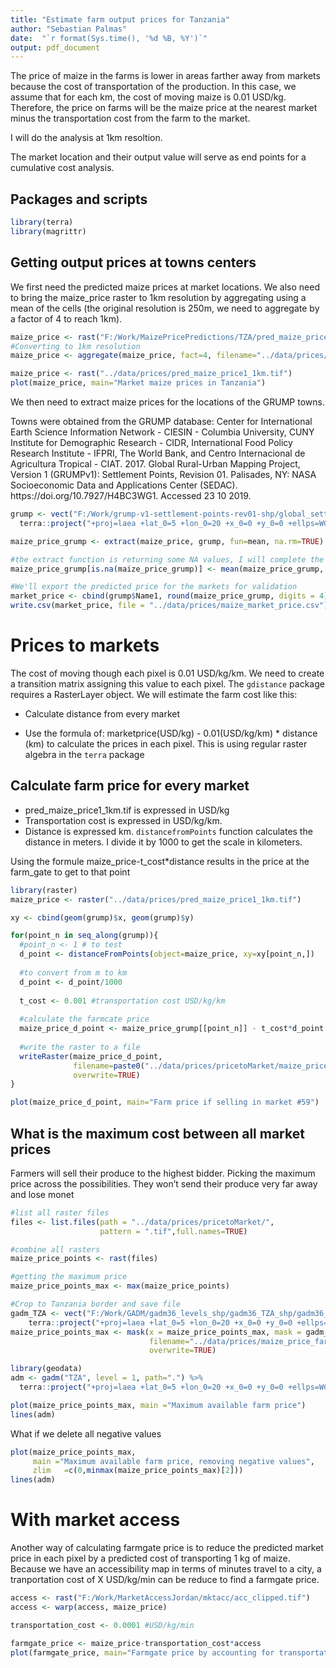 ```yaml
---
title: "Estimate farm output prices for Tanzania"
author: "Sebastian Palmas"
date:  "`r format(Sys.time(), '%d %B, %Y')`"
output: pdf_document
---
```



The price of maize in the farms is lower in areas farther away from markets because the cost of transportation of the production. In this case, we assume that for each km, the cost of moving maize is 0.01 USD/kg. Therefore, the price on farms will be the maize price at the nearest market minus the transportation cost from the farm to the market.

I will do the analysis at 1km resoltion.

The market location and their output value will serve as end points for a cumulative cost analysis.

## Packages and scripts
```r
library(terra)
library(magrittr)
```

## Getting output prices at towns centers
We first need the predicted maize prices at market locations. We also need to bring the maize_price raster to 1km resolution by aggregating using a mean of the cells (the original resolution is 250m, we need to aggregate by a factor of 4 to reach 1km).

```r
maize_price <- rast("F:/Work/MaizePricePredictions/TZA/pred_maize_price1.tif") / 2292 #/2292 to convert from TSH/kg to USD/kg
#Converting to 1km resolution
maize_price <- aggregate(maize_price, fact=4, filename="../data/prices/pred_maize_price1_1km.tif", overwrite=TRUE)

```
```r
maize_price <- rast("../data/prices/pred_maize_price1_1km.tif")
plot(maize_price, main="Market maize prices in Tanzania")
```

We then need to extract maize prices for the locations of the GRUMP towns.

Towns were obtained from the GRUMP database: Center for International Earth Science Information Network - CIESIN - Columbia University, CUNY Institute for Demographic Research - CIDR, International Food Policy Research Institute - IFPRI, The World Bank, and Centro Internacional de Agricultura Tropical - CIAT. 2017. Global Rural-Urban Mapping Project, Version 1 (GRUMPv1): Settlement Points, Revision 01. Palisades, NY: NASA Socioeconomic Data and Applications Center (SEDAC). https://doi.org/10.7927/H4BC3WG1. Accessed 23 10 2019.

```r
grump <- vect("F:/Work/grump-v1-settlement-points-rev01-shp/global_settlement_points_v1.01_TZA_CitiesAdded.shp") %>% 
  terra::project("+proj=laea +lat_0=5 +lon_0=20 +x_0=0 +y_0=0 +ellps=WGS84 +units=m +no_defs")

maize_price_grump <- extract(maize_price, grump, fun=mean, na.rm=TRUE) %>% unlist()

#the extract function is returning some NA values, I will complete the list with a mean of the other values
maize_price_grump[is.na(maize_price_grump)] <- mean(maize_price_grump, na.rm=TRUE)

#We'll export the predicted price for the markets for validation
market_price <- cbind(grump$Name1, round(maize_price_grump, digits = 4))
write.csv(market_price, file = "../data/prices/maize_market_price.csv")

```



# Prices to markets 
The cost of moving though each pixel is 0.01 USD/kg/km. We need to create a transition matrix assigning this value to each pixel. The `gdistance` package requires a RasterLayer object. We will estimate the farm cost like this:

* Calculate distance from every market

* Use the formula of: marketprice(USD/kg) - 0.01(USD/kg/km) * distance (km) to calculate the prices in each pixel. This is using regular raster algebra in the `terra` package

## Calculate farm price for every market
* pred_maize_price1_1km.tif is expressed in USD/kg
* Transportation cost is expressed in USD/kg/km.
* Distance is expressed km. `distancefromPoints` function calculates the distance in meters. I divide it by 1000 to get the scale in kilometers.

Using the formule maize_price-t_cost*distance results in the price at the farm_gate to get to that point

```r
library(raster)
maize_price <- raster("../data/prices/pred_maize_price1_1km.tif") 

xy <- cbind(geom(grump)$x, geom(grump)$y)

for(point_n in seq_along(grump)){
  #point_n <- 1 # to test
  d_point <- distanceFromPoints(object=maize_price, xy=xy[point_n,])
  
  #to convert from m to km
  d_point <- d_point/1000 
  
  t_cost <- 0.001 #transportation cost USD/kg/km
  
  #calculate the farmcate price
  maize_price_d_point <- maize_price_grump[[point_n]] - t_cost*d_point
  
  #write the raster to a file
  writeRaster(maize_price_d_point,
              filename=paste0("../data/prices/pricetoMarket/maize_price_farmgate_point",point_n,".tif"),
              overwrite=TRUE)
}

```

```r
plot(maize_price_d_point, main="Farm price if selling in market #59")
```


## What is the maximum cost between all market prices
Farmers will sell their produce to the highest bidder. Picking the maximum price across the possibilities. They won't send their produce very far away and lose monet
```r
#list all raster files
files <- list.files(path = "../data/prices/pricetoMarket/",
                    pattern = ".tif",full.names=TRUE)

#combine all rasters
maize_price_points <- rast(files)

#getting the maximum price
maize_price_points_max <- max(maize_price_points)

#Crop to Tanzania border and save file
gadm_TZA <- vect("F:/Work/GADM/gadm36_levels_shp/gadm36_TZA_shp/gadm36_TZA_0.shp") %>% 
    terra::project("+proj=laea +lat_0=5 +lon_0=20 +x_0=0 +y_0=0 +ellps=WGS84 +units=m +no_defs")
maize_price_points_max <- mask(x = maize_price_points_max, mask = gadm_TZA,
                               filename="../data/prices/maize_price_farmgate.tif",
                               overwrite=TRUE)

```



```r
library(geodata)
adm <- gadm("TZA", level = 1, path=".") %>%
  terra::project("+proj=laea +lat_0=5 +lon_0=20 +x_0=0 +y_0=0 +ellps=WGS84 +units=m +no_defs")

plot(maize_price_points_max, main ="Maximum available farm price")
lines(adm)
```


What if we delete all negative values

```r
plot(maize_price_points_max,
     main ="Maximum available farm price, removing negative values",
     zlim	=c(0,minmax(maize_price_points_max)[2]))
lines(adm)
```

# With market access
Another way of calculating farmgate price is to reduce the predicted market price in each pixel by a predicted cost of transporting 1 kg of maize. Because we have an accessibility map in terms of minutes travel to a city, a tranportation cost of X USD/kg/min can be reduce to find a farmgate price.

```r
access <- rast("F:/Work/MarketAccessJordan/mktacc/acc_clipped.tif")
access <- warp(access, maize_price)

transportation_cost <- 0.0001 #USD/kg/min

farmgate_price <- maize_price-transportation_cost*access
plot(farmgate_price, main="Farmgate price by accounting for transportation costs per minute")
```

